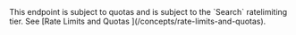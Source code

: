 <Note>
This endpoint is subject to quotas and is subject to the `Search` ratelimiting tier.
See
[Rate Limits and Quotas <Icon icon="book" size={16} />](/concepts/rate-limits-and-quotas).
</Note>

